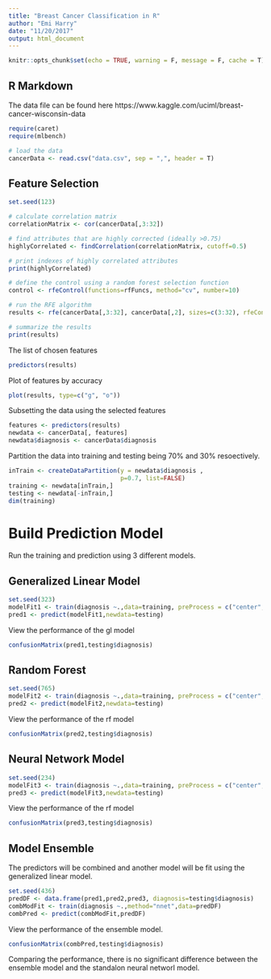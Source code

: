 ```yaml
---
title: "Breast Cancer Classification in R"
author: "Emi Harry"
date: "11/20/2017"
output: html_document
---
```


```r
knitr::opts_chunk$set(echo = TRUE, warning = F, message = F, cache = T)
```

## R Markdown

The data file can be found here https://www.kaggle.com/uciml/breast-cancer-wisconsin-data

```r
require(caret)
require(mlbench)

# load the data
cancerData <- read.csv("data.csv", sep = ",", header = T)
```

## Feature Selection

```r

set.seed(123)

# calculate correlation matrix
correlationMatrix <- cor(cancerData[,3:32])

# find attributes that are highly corrected (ideally >0.75)
highlyCorrelated <- findCorrelation(correlationMatrix, cutoff=0.5)

# print indexes of highly correlated attributes
print(highlyCorrelated)

# define the control using a random forest selection function
control <- rfeControl(functions=rfFuncs, method="cv", number=10)

# run the RFE algorithm
results <- rfe(cancerData[,3:32], cancerData[,2], sizes=c(3:32), rfeControl=control)

# summarize the results
print(results)
```

The list of chosen features

```r
predictors(results)
```

Plot of features by accuracy

```r
plot(results, type=c("g", "o"))
```

Subsetting the data using the selected features

```r
features <- predictors(results)
newdata <- cancerData[, features]
newdata$diagnosis <- cancerData$diagnosis
```

Partition the data into training and testing being 70% and 30% resoectively.

```r

inTrain <- createDataPartition(y = newdata$diagnosis ,
                               p=0.7, list=FALSE)
training <- newdata[inTrain,]
testing <- newdata[-inTrain,]
dim(training)
```

# Build Prediction Model

Run the training and prediction using 3 different models.

## Generalized Linear Model

```r
set.seed(323)
modelFit1 <- train(diagnosis ~.,data=training, preProcess = c("center", "scale"), method="glm")
pred1 <- predict(modelFit1,newdata=testing)
```

View the performance of the gl model

```r
confusionMatrix(pred1,testing$diagnosis)
```

## Random Forest

```r
set.seed(765)
modelFit2 <- train(diagnosis ~.,data=training, preProcess = c("center", "scale"), method="rf")
pred2 <- predict(modelFit2,newdata=testing)
```

View the performance of the rf model

```r
confusionMatrix(pred2,testing$diagnosis)
```

## Neural Network Model

```r
set.seed(234)
modelFit3 <- train(diagnosis ~.,data=training, preProcess = c("center", "scale"), method="nnet")
pred3 <- predict(modelFit3,newdata=testing)
```

View the performance of the rf model

```r
confusionMatrix(pred3,testing$diagnosis)
```

## Model Ensemble

The predictors will be combined and another model will be fit using the generalized linear model.

```r
set.seed(436)
predDF <- data.frame(pred1,pred2,pred3, diagnosis=testing$diagnosis)
combModFit <- train(diagnosis ~.,method="nnet",data=predDF)
combPred <- predict(combModFit,predDF)
```

View the performance of the ensemble model.

```r
confusionMatrix(combPred,testing$diagnosis)
```

Comparing the performance, there is no significant difference between the ensemble model and the standalon neural networl model. 
